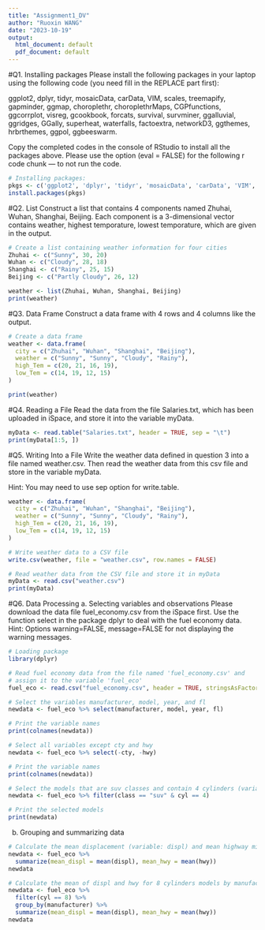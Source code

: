 ```yaml
---
title: "Assignment1_DV"
author: "Ruoxin WANG"
date: "2023-10-19"
output:
  html_document: default
  pdf_document: default
---
```


#Q1. Installing packages
Please install the following packages in your laptop using the following code (you need fill in the REPLACE part first):

ggplot2, dplyr, tidyr, mosaicData, carData, VIM, scales, treemapify, gapminder, ggmap, choroplethr, choroplethrMaps, CGPfunctions, ggcorrplot, visreg, gcookbook, forcats, survival, survminer, ggalluvial, ggridges, GGally, superheat, waterfalls, factoextra, networkD3, ggthemes, hrbrthemes, ggpol, ggbeeswarm.

Copy the completed codes in the console of RStudio to install all the packages above. Please use the option (eval = FALSE) for the following r code chunk — to not run the code.

```r
# Installing packages: 
pkgs <- c('ggplot2', 'dplyr', 'tidyr', 'mosaicData', 'carData', 'VIM', 'scales', 'treemapify', 'gapminder', 'ggmap', 'choroplethr', 'choroplethrMaps', 'CGPfunctions', 'ggcorrplot', 'visreg', 'gcookbook', 'forcats', 'survival', 'survminer', 'ggalluvial', 'ggridges', 'GGally', 'superheat', 'waterfalls', 'factoextra', 'networkD3', 'ggthemes', 'hrbrthemes', 'ggpol', 'ggbeeswarm')
install.packages(pkgs)
```


#Q2. List
Construct a list that contains 4 components named Zhuhai, Wuhan, Shanghai, Beijing. Each component is a 3-dimensional vector contains weather, highest temporature, lowest temporature, which are given in the output.

```r
# Create a list containing weather information for four cities
Zhuhai <- c("Sunny", 30, 20)
Wuhan <- c("Cloudy", 28, 18)
Shanghai <- c("Rainy", 25, 15)
Beijing <- c("Partly Cloudy", 26, 12)

weather <- list(Zhuhai, Wuhan, Shanghai, Beijing)
print(weather)
```


#Q3. Data Frame
Construct a data frame with 4 rows and 4 columns like the output.

```r
# Create a data frame
weather <- data.frame(
  city = c("Zhuhai", "Wuhan", "Shanghai", "Beijing"),
  weather = c("Sunny", "Sunny", "Cloudy", "Rainy"),
  high_Tem = c(20, 21, 16, 19),
  low_Tem = c(14, 19, 12, 15)
)

print(weather)
```


#Q4. Reading a File
Read the data from the file Salaries.txt, which has been uploaded in iSpace, and store it into the variable myData.

```r
myData <- read.table("Salaries.txt", header = TRUE, sep = "\t")
print(myData[1:5, ])
```


#Q5. Writing Into a File
Write the weather data defined in question 3 into a file named weather.csv. Then read the weather data from this csv file and store in the variable myData.

Hint: You may need to use sep option for write.table.

```r
weather <- data.frame(
  city = c("Zhuhai", "Wuhan", "Shanghai", "Beijing"),
  weather = c("Sunny", "Sunny", "Cloudy", "Rainy"),
  high_Tem = c(20, 21, 16, 19),
  low_Tem = c(14, 19, 12, 15)
)

# Write weather data to a CSV file
write.csv(weather, file = "weather.csv", row.names = FALSE)

# Read weather data from the CSV file and store it in myData
myData <- read.csv("weather.csv")
print(myData)
```


#Q6. Data Processing
a. Selecting variables and observations
Please download the data file fuel_economy.csv from the iSpace first. Use the function select in the package dplyr to deal with the fuel economy data.
Hint: Options warning=FALSE, message=FALSE for not displaying the warning messages.

```r
# Loading package 
library(dplyr)

# Read fuel economy data from the file named 'fuel_economy.csv' and 
# assign it to the variable 'fuel_eco'
fuel_eco <- read.csv("fuel_economy.csv", header = TRUE, stringsAsFactors = FALSE)

# Select the variables manufacturer, model, year, and fl 
newdata <- fuel_eco %>% select(manufacturer, model, year, fl)

# Print the variable names
print(colnames(newdata))
```

```r
# Select all variables except cty and hwy
newdata <- fuel_eco %>% select(-cty, -hwy)

# Print the variable names
print(colnames(newdata))
```

```r
# Select the models that are suv classes and contain 4 cylinders (variable: cyl)
newdata <- fuel_eco %>% filter(class == "suv" & cyl == 4)

# Print the selected models
print(newdata)
```

b. Grouping and summarizing data

```r
# Calculate the mean displacement (variable: displ) and mean highway miles per gallon (variable: hwy)
newdata <- fuel_eco %>% 
  summarize(mean_displ = mean(displ), mean_hwy = mean(hwy))
newdata
```

```r
# Calculate the mean of displ and hwy for 8 cylinders models by manufacturer
newdata <- fuel_eco %>% 
  filter(cyl == 8) %>% 
  group_by(manufacturer) %>% 
  summarize(mean_displ = mean(displ), mean_hwy = mean(hwy))
newdata
```

